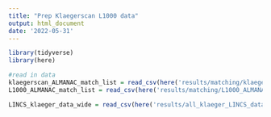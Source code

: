 ```yaml
---
title: "Prep Klaegerscan L1000 data"
output: html_document
date: '2022-05-31'
---
```


```r
library(tidyverse)
library(here)
```

```r
#read in data 
klaegerscan_ALMANAC_match_list = read_csv(here('results/matching/klaegerscan_ALMANAC_matches.csv'))
L1000_ALMANAC_match_list = read_csv(here('results/matching/L1000_ALMANAC_matches.csv'))

LINCS_klaeger_data_wide = read_csv(here('results/all_klaeger_LINCS_data_for_ml_wide.csv'))
```
